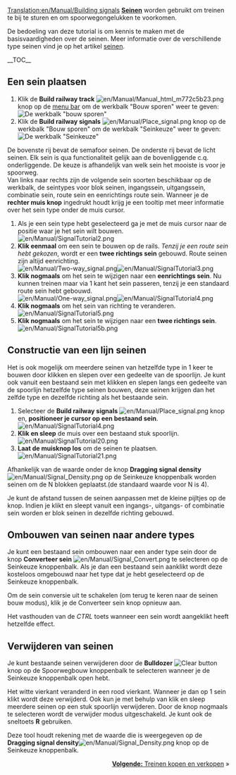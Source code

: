 [[Translation:en/Manual/Building signals]]
{{nl/Vertaling|en/Manual/Building signals|90}}
{{nl/Manual/Tutorial/Tutorial}}
'''[[nl/Manual/Seinen|Seinen]]''' worden gebruikt om treinen te bij te sturen en om spoorwegongelukken te voorkomen.

De bedoeling van deze tutorial is om kennis te maken met de basisvaardigheden over de seinen. Meer informatie over de verschillende type seinen vind je op het artikel [[nl/Manual/Seinen|seinen]].

__TOC__
== Een sein plaatsen ==
#Klik de '''Build railway track''' [[File:en/Manual/Manual html m772c5b23.png]] knop op de [[en/Manual/Game interface#the-menu-bar|menu bar]] om de werkbalk "Bouw sporen" weer te geven:<br/>[[File:nl/Bouw spoorwegen|none|frame|De werkbalk "bouw sporen"]]
#Klik de '''Build railway signals''' [[File:en/Manual/Place signal.png]] knop op de werkbalk "Bouw sporen" om de werkbalk "Seinkeuze" weer te geven:<br/>[[File:en/Manual/Signal Selection.png|none|frame|De werkbalk "Seinkeuze"]]
De bovenste rij bevat de semafoor seinen. De onderste rij bevat de licht seinen. Elk sein is qua functionaliteit gelijk aan de bovenliggende c.q. onderliggende. De keuze is afhandelijk van welk sein het mooiste is voor je spoorweg. <br/>
Van links naar rechts zijn de volgende sein soorten beschikbaar op de werkbalk, de seintypes voor blok seinen, ingangssein, uitgangssein, combinatie sein, route sein en eenrichtings route sein. Wanneer je de '''rechter muis knop''' ingedrukt houdt krijg je een tooltip met meer informatie over het sein type onder de muis cursor.
#Als je een sein type hebt geselecteerd ga je met de muis cursor naar de positie waar je het sein wilt bouwen.<br/>[[File:en/Manual/SignalTutorial2.png|none|frame]]
#'''Klik eenmaal''' om een sein te bouwen op de rails. ''Tenzij je een route sein hebt gekozen'', wordt er een '''twee richtings sein''' gebouwd. Route seinen zijn altijd eenrichting.<br/>[[File:en/Manual/Two-way signal.png|frame|left]][[File:en/Manual/SignalTutorial3.png|none|frame]]
#'''Klik nogmaals''' om het sein te wijzigen naar een '''eenrichtings sein'''. Nu kunnen treinen maar via 1 kant het sein passeren, tenzij je een standaard route sein hebt gebouwd. <br/>[[File:en/Manual/One-way signal.png|frame|left]][[File:en/Manual/SignalTutorial4.png|none|frame]]
#'''Klik nogmaals''' om het sein van richting te veranderen.<br/>[[File:en/Manual/SignalTutorial5.png|none|frame]]
#'''Klik nogmaals''' om het sein te wijzigen naar een '''twee richtings sein'''.<br/>[[File:en/Manual/SignalTutorial5b.png|none|frame]]

== Constructie van een lijn seinen ==
Het is ook mogelijk om meerdere seinen van hetzelfde type in 1 keer te bouwen door klikken en slepen over een gedeelte van de spoorlijn.
Je kunt ook vanuit een bestaand sein met klikken en slepen langs een gedeelte van de spoorlijn hetzelfde type seinen bouwen, deze seinen krijgen dan het zelfde type en dezelfde richting als het bestaande sein.
#Selecteer de '''Build railway signals''' [[File:en/Manual/Place signal.png]] knop en, '''positioneer je cursor op een bestaand sein'''.<br/>[[File:en/Manual/SignalTutorial4.png|none|frame]]
#'''Klik en sleep''' de muis over een bestaand stuk spoorlijn.<br/>[[File:en/Manual/SignalTutorial20.png|none|frame]]
#'''Laat de muisknop los''' om de seinen te plaatsen.<br/>[[File:en/Manual/SignalTutorial21.png|none|frame]]

Afhankelijk van de waarde onder de knop '''Dragging signal density''' [[File:en/Manual/Signal Density.png]] op de Seinkeuze knoppenbalk worden seinen om de N blokken geplaatst.(de standaard waarde voor N is 4).

Je kunt de afstand tussen de seinen aanpassen met de kleine pijltjes op de knop. Indien je klikt en sleept vanuit een ingangs-, uitgangs- of combinatie sein worden er blok seinen in dezelfde richting gebouwd.

== Ombouwen van seinen naar andere types ==
Je kunt een bestaand sein ombouwen naar een ander type sein door de knop '''Converteer sein''' [[File:en/Manual/Signal Convert.png]] te selecteren op de Seinkeuze knoppenbalk. Als je dan een bestaand sein aanklikt wordt deze kosteloos omgebouwd naar het type dat je hebt geselecteerd op de Seinkeuze knoppenbalk.

Om de sein conversie uit te schakelen (om terug te keren naar de seinen bouw modus), klik je de Converteer sein knop opnieuw aan.

Het vasthouden van de ''CTRL'' toets wanneer een sein wordt aangeklikt heeft hetzelfde effect.

== Verwijderen van seinen ==
Je kunt bestaande seinen verwijderen door de '''Bulldozer''' [[File:en/Manual/Toggle clear active.png|Clear button]] knop op de Spoorwegbouw knoppenbalk te selecteren wanneer je de Seinkeuze knoppenbalk open hebt.

Het witte vierkant veranderd in een rood vierkant. Wanneer je dan op 1 sein klikt wordt deze verwijderd. Ook kun je met behulp van klik en sleep meerdere seinen op een stuk spoorlijn verwijderen. 
Door de knop nogmaals te selecteren wordt de verwijder modus uitgeschakeld. Je kunt ook de sneltoets '''R''' gebruiken.

Deze tool houdt rekening met de waarde die is weergegeven op de '''Dragging signal density'''[[File:en/Manual/Signal Density.png]] knop op de Seinkeuze knoppenbalk.

<span style="float: right">[[nl/Manual/Treinen kopen en verkopen|'''Volgende:''' Treinen kopen en verkopen]] &raquo;</span>